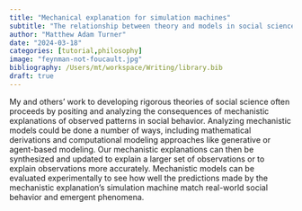 ```yaml
---
title: "Mechanical explanation for simulation machines"
subtitle: "The relationship between theory and models in social science"
author: "Matthew Adam Turner"
date: "2024-03-18"
categories: [tutorial,philosophy]
image: "feynman-not-foucault.jpg"
bibliography: /Users/mt/workspace/Writing/library.bib
draft: true
---
```


My and others' work to developing rigorous theories of social science often proceeds by positing and analyzing the consequences of mechanistic explanations of observed patterns in social behavior. Analyzing mechanistic models could be done a number of ways, including mathematical derivations and computational modeling approaches like generative or agent-based modeling. Our mechanistic explanations can then be synthesized and updated to explain a larger set of observations or to explain observations more accurately. Mechanistic models can be evaluated experimentally to see how well the predictions made by the mechanistic explanation's simulation machine match real-world social behavior and emergent phenomena.
